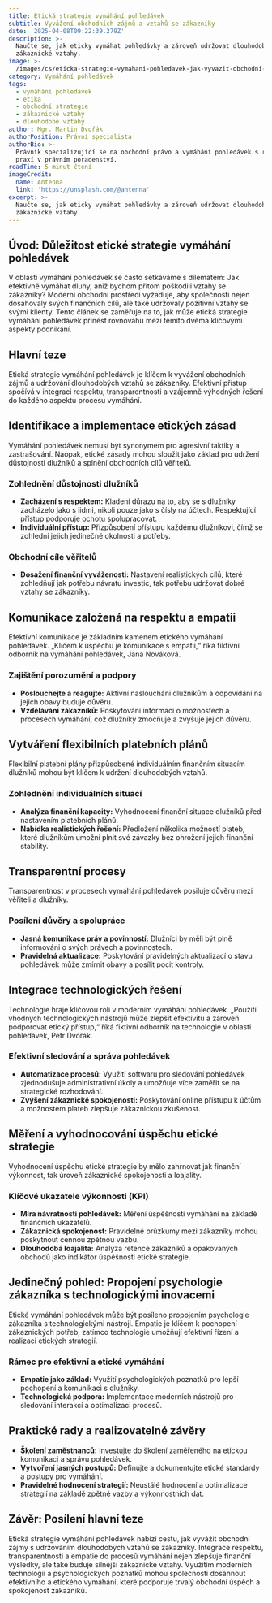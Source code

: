 ```yaml
---
title: Etická strategie vymáhání pohledávek
subtitle: Vyvážení obchodních zájmů a vztahů se zákazníky
date: '2025-04-08T09:22:39.279Z'
description: >-
  Naučte se, jak eticky vymáhat pohledávky a zároveň udržovat dlouhodobé
  zákaznické vztahy.
image: >-
  /images/cs/eticka-strategie-vymahani-pohledavek-jak-vyvazit-obchodni-zajmy-s-udrzovanim-dlouhodobych-vztahu-se-zakazniky-1744017758876.jpg
category: Vymáhání pohledávek
tags:
  - vymáhání pohledávek
  - etika
  - obchodní strategie
  - zákaznické vztahy
  - dlouhodobé vztahy
author: Mgr. Martin Dvořák
authorPosition: Právní specialista
authorBio: >-
  Právník specializující se na obchodní právo a vymáhání pohledávek s rozsáhlou
  praxí v právním poradenství.
readTime: 5 minut čtení
imageCredit:
  name: Antenna
  link: 'https://unsplash.com/@antenna'
excerpt: >-
  Naučte se, jak eticky vymáhat pohledávky a zároveň udržovat dlouhodobé
  zákaznické vztahy.
---
```

## Úvod: Důležitost etické strategie vymáhání pohledávek

V oblasti vymáhání pohledávek se často setkáváme s dilematem: Jak efektivně vymáhat dluhy, aniž bychom přitom poškodili vztahy se zákazníky? Moderní obchodní prostředí vyžaduje, aby společnosti nejen dosahovaly svých finančních cílů, ale také udržovaly pozitivní vztahy se svými klienty. Tento článek se zaměřuje na to, jak může etická strategie vymáhání pohledávek přinést rovnováhu mezi těmito dvěma klíčovými aspekty podnikání.

## Hlavní teze

Etická strategie vymáhání pohledávek je klíčem k vyvážení obchodních zájmů a udržování dlouhodobých vztahů se zákazníky. Efektivní přístup spočívá v integraci respektu, transparentnosti a vzájemně výhodných řešení do každého aspektu procesu vymáhání.

## Identifikace a implementace etických zásad

Vymáhání pohledávek nemusí být synonymem pro agresivní taktiky a zastrašování. Naopak, etické zásady mohou sloužit jako základ pro udržení důstojnosti dlužníků a splnění obchodních cílů věřitelů.

### Zohlednění důstojnosti dlužníků

- **Zacházení s respektem:** Kladení důrazu na to, aby se s dlužníky zacházelo jako s lidmi, nikoli pouze jako s čísly na účtech. Respektující přístup podporuje ochotu spolupracovat.
- **Individuální přístup:** Přizpůsobení přístupu každému dlužníkovi, čímž se zohlední jejich jedinečné okolnosti a potřeby.

### Obchodní cíle věřitelů

- **Dosažení finanční vyváženosti:** Nastavení realistických cílů, které zohledňují jak potřebu návratu investic, tak potřebu udržovat dobré vztahy se zákazníky.

## Komunikace založená na respektu a empatii

Efektivní komunikace je základním kamenem etického vymáhání pohledávek. „Klíčem k úspěchu je komunikace s empatií,“ říká fiktivní odborník na vymáhání pohledávek, Jana Nováková.

### Zajištění porozumění a podpory

- **Poslouchejte a reagujte:** Aktivní naslouchání dlužníkům a odpovídání na jejich obavy buduje důvěru.
- **Vzdělávání zákazníků:** Poskytování informací o možnostech a procesech vymáhání, což dlužníky zmocňuje a zvyšuje jejich důvěru.

## Vytváření flexibilních platebních plánů

Flexibilní platební plány přizpůsobené individuálním finančním situacím dlužníků mohou být klíčem k udržení dlouhodobých vztahů.

### Zohlednění individuálních situací

- **Analýza finanční kapacity:** Vyhodnocení finanční situace dlužníků před nastavením platebních plánů.
- **Nabídka realistických řešení:** Předložení několika možností plateb, které dlužníkům umožní plnit své závazky bez ohrožení jejich finanční stability.

## Transparentní procesy

Transparentnost v procesech vymáhání pohledávek posiluje důvěru mezi věřiteli a dlužníky.

### Posílení důvěry a spolupráce

- **Jasná komunikace práv a povinností:** Dlužníci by měli být plně informováni o svých právech a povinnostech.
- **Pravidelná aktualizace:** Poskytování pravidelných aktualizací o stavu pohledávek může zmírnit obavy a posílit pocit kontroly.

## Integrace technologických řešení

Technologie hraje klíčovou roli v moderním vymáhání pohledávek. „Použití vhodných technologických nástrojů může zlepšit efektivitu a zároveň podporovat etický přístup,“ říká fiktivní odborník na technologie v oblasti pohledávek, Petr Dvořák.

### Efektivní sledování a správa pohledávek

- **Automatizace procesů:** Využití softwaru pro sledování pohledávek zjednodušuje administrativní úkoly a umožňuje více zaměřit se na strategické rozhodování.
- **Zvýšení zákaznické spokojenosti:** Poskytování online přístupu k účtům a možnostem plateb zlepšuje zákaznickou zkušenost.

## Měření a vyhodnocování úspěchu etické strategie

Vyhodnocení úspěchu etické strategie by mělo zahrnovat jak finanční výkonnost, tak úroveň zákaznické spokojenosti a loajality.

### Klíčové ukazatele výkonnosti (KPI)

- **Míra návratnosti pohledávek:** Měření úspěšnosti vymáhání na základě finančních ukazatelů.
- **Zákaznická spokojenost:** Pravidelné průzkumy mezi zákazníky mohou poskytnout cennou zpětnou vazbu.
- **Dlouhodobá loajalita:** Analýza retence zákazníků a opakovaných obchodů jako indikátor úspěšnosti etické strategie.

## Jedinečný pohled: Propojení psychologie zákazníka s technologickými inovacemi

Etické vymáhání pohledávek může být posíleno propojením psychologie zákazníka s technologickými nástroji. Empatie je klíčem k pochopení zákaznických potřeb, zatímco technologie umožňují efektivní řízení a realizaci etických strategií.

### Rámec pro efektivní a etické vymáhání

- **Empatie jako základ:** Využití psychologických poznatků pro lepší pochopení a komunikaci s dlužníky.
- **Technologická podpora:** Implementace moderních nástrojů pro sledování interakcí a optimalizaci procesů.

## Praktické rady a realizovatelné závěry

- **Školení zaměstnanců:** Investujte do školení zaměřeného na etickou komunikaci a správu pohledávek.
- **Vytvoření jasných postupů:** Definujte a dokumentujte etické standardy a postupy pro vymáhání.
- **Pravidelné hodnocení strategií:** Neustálé hodnocení a optimalizace strategií na základě zpětné vazby a výkonnostních dat.

## Závěr: Posílení hlavní teze

Etická strategie vymáhání pohledávek nabízí cestu, jak vyvážit obchodní zájmy s udržováním dlouhodobých vztahů se zákazníky. Integrace respektu, transparentnosti a empatie do procesů vymáhání nejen zlepšuje finanční výsledky, ale také buduje silnější zákaznické vztahy. Využitím moderních technologií a psychologických poznatků mohou společnosti dosáhnout efektivního a etického vymáhání, které podporuje trvalý obchodní úspěch a spokojenost zákazníků.

